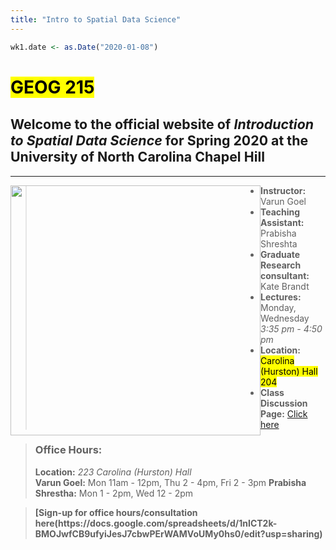 ```yaml
---
title: "Intro to Spatial Data Science"
---
```


```r
wk1.date <- as.Date("2020-01-08")
```
<h1><mark><b>GEOG 215</b></mark></h1>

<span style=font-size:16pt;">Welcome to the official website of <i>Introduction to Spatial Data Science</i> for Spring 2020 at the University of North Carolina Chapel Hill</span>
---
---

<img style="width:400px;height:400px;float:left;" src="globecloud.png">


> - **Instructor:** Varun Goel
> - **Teaching Assistant:** Prabisha Shreshta
> - **Graduate Research consultant:** Kate Brandt
> - **Lectures:** Monday, Wednesday *3:35 pm - 4:50 pm*
> - **Location:** <mark>Carolina (Hurston) Hall 204</mark>
> - **Class Discussion Page:** [Click here](https://piazza.com/unc/spring2020/geog215/home){target="_blank"}


> ### **Office Hours:**
> **Location:**  *223 Carolina (Hurston) Hall*  
> **Varun Goel:**  Mon 11am - 12pm, Thu 2 - 4pm, Fri 2 - 3pm
> **Prabisha Shrestha:** Mon 1 - 2pm, Wed 12 - 2pm

> **[Sign-up for office hours/consultation here(https://docs.google.com/spreadsheets/d/1nICT2k-BMOJwfCB9ufyiJesJ7cbwPErWAMVoUMy0hs0/edit?usp=sharing)**




